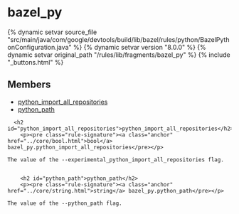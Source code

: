 <html devsite>
<head>
  <meta name="project_path" value="/_project.yaml">
  <meta name="book_path" value="/versions/8.0.0/_book.yaml">
</head>
<body>

<h1 class="page-title" id="modules.bazel_py">bazel_py</h1>

{% dynamic setvar source_file "src/main/java/com/google/devtools/build/lib/bazel/rules/python/BazelPythonConfiguration.java" %}
{% dynamic setvar version "8.0.0" %}
{% dynamic setvar original_path "/rules/lib/fragments/bazel_py" %}
{% include "_buttons.html" %}
<!-- {% raw %} -->



<h2>Members</h2>
<ul>
    <li>
    <a href="#python_import_all_repositories">python_import_all_repositories</a>
  </li>
      <li>
    <a href="#python_path">python_path</a>
  </li>
  </ul>

      <h2 id="python_import_all_repositories">python_import_all_repositories</h2>
        <p><pre class="rule-signature"><a class="anchor" href="../core/bool.html">bool</a> bazel_py.python_import_all_repositories</pre></p>

    The value of the --experimental_python_import_all_repositories flag.


        <h2 id="python_path">python_path</h2>
        <p><pre class="rule-signature"><a class="anchor" href="../core/string.html">string</a> bazel_py.python_path</pre></p>

    The value of the --python_path flag.



</body>
</html>

<!-- {% endraw %} -->
